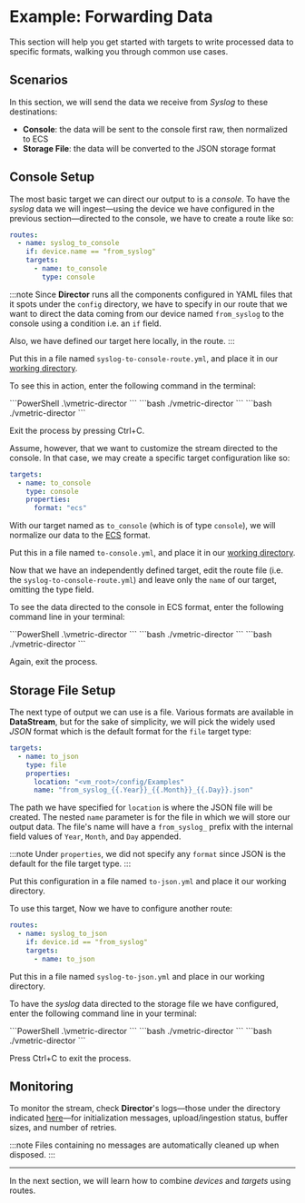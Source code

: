 # Example: Forwarding Data

This section will help you get started with targets to write processed data to specific formats, walking you through common use cases.

## Scenarios

In this section, we will send the data we receive from _Syslog_ to these destinations:

* **Console**: the data will be sent to the console first raw, then normalized to ECS
* **Storage File**: the data will be converted to the JSON storage format

## Console Setup

The most basic target we can direct our output to is a _console_. To have the _syslog_ data we will ingest&mdash;using the device we have configured in the previous section&mdash;directed to the console, we have to create a route like so:

```yaml
routes:
  - name: syslog_to_console
    if: device.name == "from_syslog"
    targets:
      - name: to_console
        type: console
```

:::note
Since **Director** runs all the components configured in YAML files that it spots under the `config` directory, we have to specify in our route that we want to direct the data coming from our device named `from_syslog` to the console using a condition i.e. an `if` field.

Also, we have defined our target here locally, in the route.
:::

Put this in a file named `syslog-to-console-route.yml`, and place it in our [working directory](./configuration-basics.mdx#working-directory).

To see this in action, enter the following command in the terminal:

<Tabs>
  <TabItem value="windows" label="Windows">
    ```PowerShell
    .\vmetric-director
    ```
  </TabItem>
  <TabItem value="linux" label="Linux">
    ```bash
    ./vmetric-director
    ```
  </TabItem>
  <TabItem value="macos" label="macOS">
    ```bash
    ./vmetric-director
    ```
  </TabItem>
</Tabs>

Exit the process by pressing <kb-short>Ctrl+C</kb-short>.

Assume, however, that we want to customize the stream directed to the console. In that case, we may create a specific target configuration like so:

```yaml
targets:
  - name: to_console
    type: console
    properties:
      format: "ecs"
```

With our target named as `to_console` (which is of type `console`), we will normalize our data to the [ECS](../appendix.mdx#ecs) format.

Put this in a file named `to-console.yml`, and place it in our [working directory](./configuration-basics.mdx#working-directory).

Now that we have an independently defined target, edit the route file (i.e. the `syslog-to-console-route.yml`) and leave only the `name` of our target, omitting the type field.

To see the data directed to the console in ECS format, enter the following command line in your terminal:

<Tabs>
  <TabItem value="windows" label="Windows">
    ```PowerShell
    .\vmetric-director
    ```
  </TabItem>
  <TabItem value="linux" label="Linux">
    ```bash
    ./vmetric-director
    ```
  </TabItem>
  <TabItem value="macos" label="macOS">
    ```bash
    ./vmetric-director
    ```
  </TabItem>
</Tabs>

Again, exit the process.

## Storage File Setup

The next type of output we can use is a file. Various formats are available in **DataStream**, but for the sake of simplicity, we will pick the widely used _JSON_ format which is the default format for the `file` target type:

```yaml
targets:
  - name: to_json
    type: file
    properties:
      location: "<vm_root>/config/Examples"
      name: "from_syslog_{{.Year}}_{{.Month}}_{{.Day}}.json"
```

The path we have specified for `location` is where the JSON file will be created. The nested `name` parameter is for the file in which we will store our output data. The file's name will have a `from_syslog_` prefix with the internal field values of `Year`, `Month`, and `Day` appended.

:::note
Under `properties`, we did not specify any `format` since JSON is the default for the file target type.
:::

Put this configuration in a file named `to-json.yml` and place it our working directory.

To use this target, Now we have to configure another route:

```yaml
routes:
  - name: syslog_to_json
    if: device.id == "from_syslog"
    targets:
      - name: to_json
```

Put this in a file named `syslog-to-json.yml` and place in our working directory. 

To have the _syslog_ data directed to the storage file we have configured, enter the following command line in your terminal:

  <Tabs>
    <TabItem value="windows" label="Windows">
      ```PowerShell
      .\vmetric-director
      ```
    </TabItem>
    <TabItem value="linux" label="Linux">
      ```bash
      ./vmetric-director
      ```
    </TabItem>
    <TabItem value="macos" label="macOS">
      ```bash
      ./vmetric-director
      ```
    </TabItem>
  </Tabs>

Press <kb-short>Ctrl+C</kb-short> to exit the process.

## Monitoring

To monitor the stream, check **Director**'s logs&mdash;those under the directory indicated [here](./configuration-basics.mdx#logging-setup)&mdash;for initialization messages, upload/ingestion status, buffer sizes, and number of retries.

:::note
Files containing no messages are automatically cleaned up when disposed.
:::

---

In the next section, we will learn how to combine _devices_ and _targets_ using routes.
